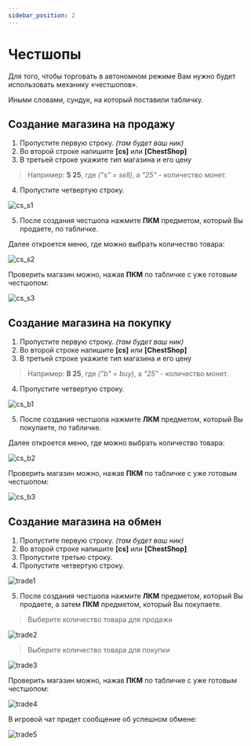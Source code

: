 ```yaml
---
sidebar_position: 2
---
```


# Честшопы

Для того, чтобы торговать в автономном режиме Вам нужно будет использовать механику «честшопов».

Иными словами, сундук, на который поставили табличку.

## **Создание магазина на продажу**

1. Пропустите первую строку. *(там будет ваш ник)*
2. Во второй строке напишите **[cs]** или **[ChestShop]**
3. В третьей строке укажите тип магазина и его цену

> Например: **S 25**, где *("s" = sell)*, а *"25"* - количество монет.

4. Пропустите четвертую строку.

![cs_s1](/economy/cs_s1.png)

5. После создания честшопа нажмите **ПКМ** предметом, который Вы продаете, по табличке.

Далее откроется меню, где можно выбрать количество товара:

![cs_s2](/economy/cs_s2.png)

Проверить магазин можно, нажав **ПКМ** по табличке с уже готовым честшопом:

![cs_s3](/economy/cs_s3.png)

## **Создание магазина на покупку**

1. Пропустите первую строку. *(там будет ваш ник)*
2. Во второй строке напишите **[cs]** или **[ChestShop]**
3. В третьей строке укажите тип магазина и его цену

> Например: **B 25**, где *("b" = buy)*, а *"25"* - количество монет.

4. Пропустите четвертую строку.

![cs_b1](/economy/cs_b1.png)

5. После создания честшопа нажмите **ЛКМ** предметом, который Вы покупаете, по табличке.

Далее откроется меню, где можно выбрать количество товара:

![cs_b2](/economy/cs_b2.png)

Проверить магазин можно, нажав **ПКМ** по табличке с уже готовым честшопом:

![cs_b3](/economy/cs_b3.png)

## **Создание магазина на обмен**

1. Пропустите первую строку. *(там будет ваш ник)*
2. Во второй строке напишите **[cs]** или **[ChestShop]**
3. Пропустите третью строку.
4. Пропустите четвертую строку.

![trade1](/economy/trade1.png)

5. После создания честшопа нажмите **ЛКМ** предметом, который Вы продаете, а затем **ПКМ** предметом, который Вы покупаете.

>Выберите количество товара для продажи

![trade2](/economy/trade2.png)

>Выберите количество товара для покупки

![trade3](/economy/trade3.png)

Проверить магазин можно, нажав **ПКМ** по табличке с уже готовым честшопом:

![trade4](/economy/trade4.png)

В игровой чат придет сообщение об успешном обмене:

![trade5](/economy/trade5.png)
